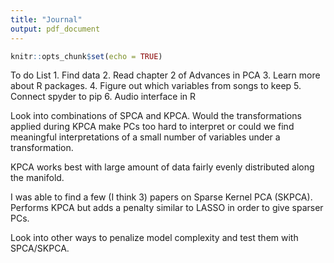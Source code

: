 ```yaml
---
title: "Journal"
output: pdf_document
---
```


```r
knitr::opts_chunk$set(echo = TRUE)
```

To do List
1. Find data
2. Read chapter 2 of Advances in PCA
3. Learn more about R packages.
4. Figure out which variables from songs to keep
5. Connect spyder to pip
6. Audio interface in R

Look into combinations of SPCA and KPCA. Would the transformations applied during KPCA make PCs too hard to interpret or could we find meaningful interpretations of a small number of variables under a transformation.

KPCA works best with large amount of data fairly evenly distributed along the manifold.

I was able to find a few (I think 3) papers on Sparse Kernel PCA (SKPCA). Performs KPCA but adds a penalty similar to LASSO in order to give sparser PCs.

Look into other ways to penalize model complexity and test them with SPCA/SKPCA.